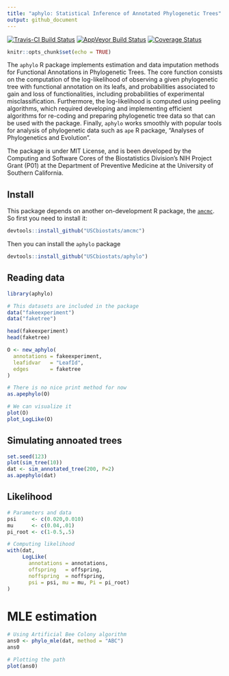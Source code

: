 ```yaml
---
title: "aphylo: Statistical Inference of Annotated Phylogenetic Trees"
output: github_document
---
```


[![Travis-CI Build Status](https://travis-ci.org/USCbiostats/aphylo.svg?branch=master)](https://travis-ci.org/USCbiostats/aphylo)
[![AppVeyor Build Status](https://ci.appveyor.com/api/projects/status/github/USCbiostats/aphylo?branch=master&svg=true)](https://ci.appveyor.com/project/USCbiostats/aphylo)
[![Coverage Status](https://img.shields.io/codecov/c/github/USCbiostats/aphylo/master.svg)](https://codecov.io/github/USCbiostats/aphylo?branch=master)

```r
knitr::opts_chunk$set(echo = TRUE)
```

The `aphylo` R package implements estimation and data imputation methods for Functional Annotations in Phylogenetic Trees. The core function consists on the computation of the log-likelihood of observing a given phylogenetic tree with functional annotation on its leafs, and probabilities associated to gain and loss of functionalities, including probabilities of experimental misclassification. Furthermore, the log-likelihood is computed using peeling algorithms, which required developing and implementing efficient algorithms for re-coding and preparing phylogenetic tree data so that can be used with the package. Finally, `aphylo` works smoothly with popular tools for analysis of phylogenetic data such as `ape` R package, "Analyses of Phylogenetics and Evolution".

The package is under MIT License, and is been developed by the Computing and Software Cores of the Biostatistics Division's NIH Project Grant (P01) at the Department of Preventive Medicine at the University of Southern California.

## Install

This package depends on another on-development R package, the [`amcmc`](https://github.com/USCbiostats/amcmc). So first you need to install it:

```r
devtools::install_github("USCbiostats/amcmc")
```

Then you can install the `aphylo` package

```r
devtools::install_github("USCbiostats/aphylo")
```

## Reading data

```r
library(aphylo)
```


```r

# This datasets are included in the package
data("fakeexperiment")
data("faketree")

head(fakeexperiment)
head(faketree)
```

```r
O <- new_aphylo(
  annotations = fakeexperiment, 
  leafidvar   = "LeafId",
  edges       = faketree
)

# There is no nice print method for now
as.apephylo(O)

# We can visualize it
plot(O)
plot_LogLike(O)
```

## Simulating annoated trees

```r
set.seed(123)
plot(sim_tree(10))
dat <- sim_annotated_tree(200, P=2)
as.apephylo(dat)
```


## Likelihood


```r
# Parameters and data
psi     <- c(0.020,0.010)
mu      <- c(0.04,.01)
pi_root <- c(1-0.5,.5)

# Computing likelihood
with(dat, 
     LogLike(
       annotations = annotations, 
       offspring   = offspring, 
       noffspring  = noffspring, 
       psi = psi, mu = mu, Pi = pi_root)
)

```

# MLE estimation

```r
# Using Artificial Bee Colony algorithm
ans0 <- phylo_mle(dat, method = "ABC")
ans0

# Plotting the path
plot(ans0)
```

